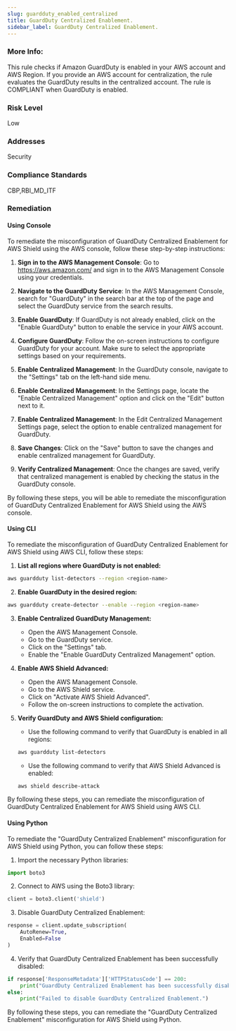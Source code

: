 ```yaml
---
slug: guardduty_enabled_centralized
title: GuardDuty Centralized Enablement.
sidebar_label: GuardDuty Centralized Enablement.
---
```


### More Info:

This rule checks if Amazon GuardDuty is enabled in your AWS account and AWS Region. If you provide an AWS account for centralization, the rule evaluates the GuardDuty results in the centralized account. The rule is COMPLIANT when GuardDuty is enabled.

### Risk Level

Low

### Addresses

Security

### Compliance Standards

CBP,RBI_MD_ITF

### Remediation

#### Using Console

To remediate the misconfiguration of GuardDuty Centralized Enablement for AWS Shield using the AWS console, follow these step-by-step instructions:

1. **Sign in to the AWS Management Console**: Go to https://aws.amazon.com/ and sign in to the AWS Management Console using your credentials.

2. **Navigate to the GuardDuty Service**: In the AWS Management Console, search for "GuardDuty" in the search bar at the top of the page and select the GuardDuty service from the search results.

3. **Enable GuardDuty**: If GuardDuty is not already enabled, click on the "Enable GuardDuty" button to enable the service in your AWS account.

4. **Configure GuardDuty**: Follow the on-screen instructions to configure GuardDuty for your account. Make sure to select the appropriate settings based on your requirements.

5. **Enable Centralized Management**: In the GuardDuty console, navigate to the "Settings" tab on the left-hand side menu.

6. **Enable Centralized Management**: In the Settings page, locate the "Enable Centralized Management" option and click on the "Edit" button next to it.

7. **Enable Centralized Management**: In the Edit Centralized Management Settings page, select the option to enable centralized management for GuardDuty.

8. **Save Changes**: Click on the "Save" button to save the changes and enable centralized management for GuardDuty.

9. **Verify Centralized Management**: Once the changes are saved, verify that centralized management is enabled by checking the status in the GuardDuty console.

By following these steps, you will be able to remediate the misconfiguration of GuardDuty Centralized Enablement for AWS Shield using the AWS console.

#### Using CLI

To remediate the misconfiguration of GuardDuty Centralized Enablement for AWS Shield using AWS CLI, follow these steps:

1. **List all regions where GuardDuty is not enabled:**
```bash
aws guardduty list-detectors --region <region-name>
```

2. **Enable GuardDuty in the desired region:**
```bash
aws guardduty create-detector --enable --region <region-name>
```

3. **Enable Centralized GuardDuty Management:**
    - Open the AWS Management Console.
    - Go to the GuardDuty service.
    - Click on the "Settings" tab.
    - Enable the "Enable GuardDuty Centralized Management" option.

4. **Enable AWS Shield Advanced:**
    - Open the AWS Management Console.
    - Go to the AWS Shield service.
    - Click on "Activate AWS Shield Advanced".
    - Follow the on-screen instructions to complete the activation.

5. **Verify GuardDuty and AWS Shield configuration:**
    - Use the following command to verify that GuardDuty is enabled in all regions:
    ```bash
    aws guardduty list-detectors
    ```
    - Use the following command to verify that AWS Shield Advanced is enabled:
    ```bash
    aws shield describe-attack
    ```

By following these steps, you can remediate the misconfiguration of GuardDuty Centralized Enablement for AWS Shield using AWS CLI.

#### Using Python

To remediate the "GuardDuty Centralized Enablement" misconfiguration for AWS Shield using Python, you can follow these steps:

1. Import the necessary Python libraries:
```python
import boto3
```

2. Connect to AWS using the Boto3 library:
```python
client = boto3.client('shield')
```

3. Disable GuardDuty Centralized Enablement:
```python
response = client.update_subscription(
    AutoRenew=True,
    Enabled=False
)
```

4. Verify that GuardDuty Centralized Enablement has been successfully disabled:
```python
if response['ResponseMetadata']['HTTPStatusCode'] == 200:
    print("GuardDuty Centralized Enablement has been successfully disabled.")
else:
    print("Failed to disable GuardDuty Centralized Enablement.")
```

By following these steps, you can remediate the "GuardDuty Centralized Enablement" misconfiguration for AWS Shield using Python.


